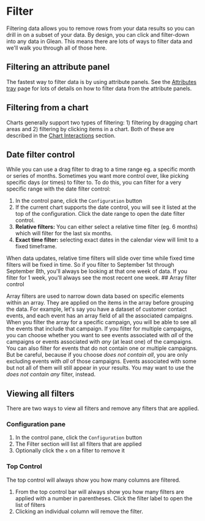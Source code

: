 
# Filter

Filtering data allows you to remove rows from your data results so you can drill in on a subset of your data.
By design, you can click and filter-down into any data in Glean. This means there are lots of ways to filter data and we'll walk you through all of those here.

## Filtering an attribute panel

The fastest way to filter data is by using attribute panels.
See the [Attributes tray](/docs/visualizing-data/attributes-tray) page for lots of details on how to filter data from the attribute panels.

## Filtering from a chart

Charts generally support two types of filtering: 1) filtering by dragging chart areas and 2) filtering by clicking items in a chart. Both of these are described in the [Chart Interactions](/docs/visualizing-data/chart-interactions) section.

## Date filter control

While you can use a drag filter to drag to a time range eg. a specific month or series of months. Sometimes you want more control over, like picking specific days (or times) to filter to. To do this, you can filter for a very specific range with the date filter control:

1. In the control pane, click the `Configuration` button
2. If the current chart supports the date control, you will see it listed at the top of the configuration. Click the date range to open the date filter control.
3. **Relative filters:** You can either select a relative time filter (eg. 6 months) which will filter for the last six months.
4. **Exact time filter:** selecting exact dates in the calendar view will limit to a fixed timeframe.

<Callout type="info">
  When data updates, relative time filters will slide over time while fixed time
  filters will be fixed in time. So if you filter to September 1st through
  September 8th, you'll always be looking at that one week of data. If you
  filter for 1 week, you'll always see the most recent one week.
</Callout>
## Array filter control

Array filters are used to narrow down data based on specific elements within an array. They are applied on the items in the array before grouping the data. For example, let's say you have a dataset of customer contact events, and each event has an array field of all the associated campaigns. When you filter the array for a specific campaign, you will be able to see all the events that include that campaign. If you filter for multiple campaigns, you can choose whether you want to see events associated with _all_ of the campaigns or events associated with _any_ (at least one) of the campaigns. You can also filter for events that do not contain one or multiple campaigns. But be careful, because if you choose _does not contain all_, you are only excluding events with _all_ of those campaigns. Events associated with some but not all of them will still appear in your results. You may want to use the _does not contain any_ filter, instead.

## Viewing all filters

There are two ways to view all filters and remove any filters that are applied.

### Configuration pane

1. In the control pane, click the `Configuration` button
2. The Filter section will list all filters that are applied
3. Optionally click the `x` on a filter to remove it

### Top Control

The top control will always show you how many columns are filtered.

1. From the top control bar will always show you how many filters are applied with a number in parentheses. Click the filter label to open the list of filters
2. Clicking an individual column will remove the filter.
